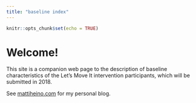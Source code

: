 ```yaml
---
title: "baseline index"
---
```


```r
knitr::opts_chunk$set(echo = TRUE)
```

# Welcome!

This site is a companion web page to the description of baseline characteristics of the Let's Move It intervention participants, which will be submitted in 2018.

See [mattiheino.com](www.mattiheino.com) for my personal blog.